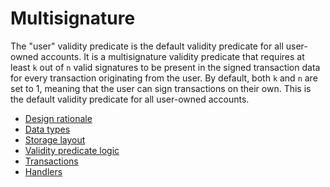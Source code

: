
# Multisignature

The "user" validity predicate is the default validity predicate for all user-owned accounts. It is a multisignature validity predicate that requires at least `k` out of `n` valid signatures to be present in the signed transaction data for every transaction originating from the user. By default, both `k` and `n` are set to 1, meaning that the user can sign transactions on their own. This is the default validity predicate for all user-owned accounts.

- [Design rationale](./multisignature/design.mdx)
- [Data types](./multisignature/data-types.mdx)
- [Storage layout](./multisignature/storage.mdx)
- [Validity predicate logic](./multisignature/vp.mdx)
- [Transactions](./multisignature/txs.mdx)
- [Handlers](./multisignature/handlers.mdx)